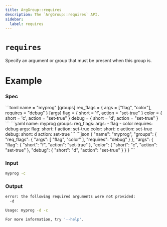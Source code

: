 ```yaml
---
title: ArgGroup::requires
description: The `ArgGroup::requires` API.
sidebar:
  label: requires
---
```



# `requires` <LinkButton href="https://docs.rs/clap/latest/clap/struct.ArgGroup.html#method.requires" icon="open-book" variant="minimal"></LinkButton>

<Badge text="since 0.1.0" size="small" />

Specify an argument or group that must be present when this group is.

# Example

### Spec

<Tabs syncKey="format">
  <TabItem label="TOML">
```toml
name = "myprog"
[groups]
req_flags = { args = ["flag", "color"], requires = "debug" }
[args]
flag = { short = 'f', action = "set-true" }
color = { short = 'c', action = "set-true" }
debug = { short = 'd', action = "set-true" }
```
  </TabItem>
  <TabItem label="YAML">
```yaml
name: myprog
groups:
  req_flags:
    args:
    - flag
    - color
    requires: debug
args:
  flag:
    short: f
    action: set-true
  color:
    short: c
    action: set-true
  debug:
    short: d
    action: set-true
```
  </TabItem>
  <TabItem label="JSON">
```json
{
  "name": "myprog",
  "groups": {
    "req_flags": {
      "args": [
        "flag",
        "color"
      ],
      "requires": "debug"
    }
  },
  "args": {
    "flag": {
      "short": "f",
      "action": "set-true"
    },
    "color": {
      "short": "c",
      "action": "set-true"
    },
    "debug": {
      "short": "d",
      "action": "set-true"
    }
  }
}
```
  </TabItem>
</Tabs>

### Input

```bash
myprog -c
```

### Output

```bash
error: the following required arguments were not provided:
  -d

Usage: myprog -d -c

For more information, try '--help'.
```
